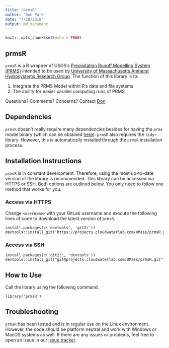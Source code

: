 ```yaml
---
title: "prmsR"
author: "Don Park"
date: "7/10/2018"
output: md_document
---
```


```r
knitr::opts_chunk$set(echo = TRUE)
```

## prmsR

`prmsR` is a R wrapper of USGS's [Precipitation Runoff Modelling System (PRMS)](https://wwwbrr.cr.usgs.gov/projects/SW_MoWS/PRMS.html) intended to be used by [University of Massachusetts Amherst Hydrosystems Research Group](http://blogs.umass.edu/hydrosystems/).  The function of this library is to:

1. Integrate the PRMS Model within R's data and file systems
2. The ability for easier parallel computing runs of PRMS

Questions?  Comments?  Concerns?  Contact [Don](mailto:donpark@umass.edu). 

## Dependencies

`prmsR` doesn't really require many dependencies besides for having the `prms` model binary (which can be obtained [here](https://wwwbrr.cr.usgs.gov/projects/SW_MoWS/PRMS.html)).  `prmsR` also requires the `tidyr` library.  However, this is automatically installed through the `prmsR` installation process.  

## Installation Instructions

`prmsR` is in constant development.  Therefore, using the most up-to-date version of the library is recommended.  This library can be accessed via HTTPS or SSH.  Both options are outlined below.  You only need to follow one method that works for you.  

### Access via HTTPS

Change `<username>` with your GitLab username and execute the following lines of code to download the latest version of `prmsR`.  

```
install.packages(c('devtools', 'git2r'))
devtools::install_git('https://projects.cloudwaterlab.com/UMass/prmsR.git')
```

### Access via SSH


```
install.packages(c('git2r', 'devtools'))
devtools::install_git("git@projects.cloudwaterlab.com:UMass/prmsR.git")
```


## How to Use

Call the library using the following command.

```
library('prmsR')
```

## Troubleshooting

`prmsR` has been tested and is in regular use on the Linux environment.  However, the code should be platform neutral and work with Windows or MacOS systems as well.  If there are any issues or problems, feel free to open an issue in our [issue tracker](https://projects.cloudwaterlab.com/UMass/prmsR/issues).  






